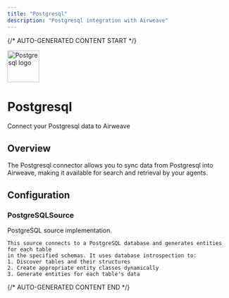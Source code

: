 ```yaml
---
title: "Postgresql"
description: "Postgresql integration with Airweave"
---
```


{/* AUTO-GENERATED CONTENT START */}



<div className="connector-header">
  <img src="icon.svg" alt="Postgresql logo" width="72" height="72" className="connector-icon" />
  <div className="connector-info">
    <h1>Postgresql</h1>
    <p>Connect your Postgresql data to Airweave</p>
  </div>
</div>

## Overview

The Postgresql connector allows you to sync data from Postgresql into Airweave, making it available for search and retrieval by your agents.

## Configuration


### PostgreSQLSource

PostgreSQL source implementation.

    This source connects to a PostgreSQL database and generates entities for each table
    in the specified schemas. It uses database introspection to:
    1. Discover tables and their structures
    2. Create appropriate entity classes dynamically
    3. Generate entities for each table's data





{/* AUTO-GENERATED CONTENT END */}
